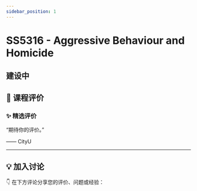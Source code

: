 ```yaml
---
sidebar_position: 1
---
```



# SS5316 - Aggressive Behaviour and Homicide

## 建设中

## **💬 课程评价**

### ✨ **精选评价**
<div className={commentStyles.commentBox}>
    <p className={commentStyles.commentText}>
        “期待你的评价。”
    </p>
    <p className={commentStyles.commentAuthor}>—— CityU</p>
</div>

---

## **💡 加入讨论**

👇 在下方评论分享您的评价、问题或经验：
<Utterances />
